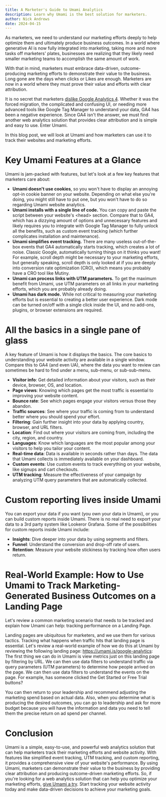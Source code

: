 ```yaml
---
title: A Marketer's Guide to Umami Analytics
description: Learn why Umami is the best solution for marketers.
author: Nick Andrews
date: 2024-04-15
---
```


As marketers, we need to understand our marketing efforts deeply to help optimize them and ultimately produce business outcomes.
In a world where generative AI is now fully integrated into marketing, taking more and more tasks off marketers' plates, businesses are
realizing that they likely need smaller marketing teams to accomplish the same amount of work.

With that in mind, marketers must embrace data-driven, outcome-producing marketing efforts to demonstrate their value to the business.
Long gone are the days when clicks or Likes are enough. Marketers are now in a world where they must prove their value and efforts with
clear attribution.

It is no secret that marketers [dislike Google Analytics 4](https://searchengineland.com/google-analytics-4-we-hate-428942). Whether it was the forced migration, the complicated and confusing UI, or
needing more advanced tools like Google Tag Manager to understand your data, GA4 has been a negative experience. Since GA4 isn't the answer,
we must find another web analytics solution that provides clear attribution and is simple and easy to use. Enter Umami.

In this blog post, we will look at Umami and how marketers can use it to track their websites and marketing efforts.

# Key Umami Features at a Glance

Umami is jam-packed with features, but let's look at a few key features that marketers care about:

- **Umami doesn't use cookies**, so you won't have to display an annoying opt-in cookie banner on your website. Depending on what else you're doing, you might still have to put one, but you won't have to do so regarding Umami website analytics.
- **Umami installs with a single line of code.** You can copy and paste the script between your website's &lt;head&gt; section. Compare that to GA4, which has a dizzying amount of options and unnecessary features and likely requires you to integrate with Google Tag Manager to fully unlock all the benefits, such as custom event tracking (which further complicates installation and maintenance).
- **Umami simplifies event tracking.** There are many useless out-of-the-box events that GA4 automatically starts tracking, which creates a lot of noise. Classic Google, automatically turning things on it thinks you want! For example, scroll depth might be necessary to your marketing efforts, but generally speaking, scroll depth is only looked at if you are deeply into conversion rate optimization (CRO), which means you probably have a CRO tool like Mutiny.
- **Umami can process links with UTM parameters.** To get the maximum benefit from Umami, use UTM parameters on all links in your marketing efforts, which you are probably already doing.
- **Umami has dark mode.** While not critical to measuring your marketing efforts but is essential to creating a better user experience. Dark mode can be turned on/off with a single click inside the UI, and no add-ons, plugins, or browser extensions are required.

# All the basics in a single pane of glass

A key feature of Umami is how it displays the basics. The core basics to understanding your website activity are available in a single window.
Compare this to GA4 (and even UA), where the data you want to review can sometimes be hard to find under a menu, sub-menu, or sub-sub-menu.

- **Visitor info**: Get detailed information about your visitors, such as their device, browser, OS, and location.
- **Page views**: Knowing which pages get the most traffic is essential to improving your website content.
- **Bounce rate**: See which pages engage your visitors versus those they abandon.
- **Traffic sources**: See where your traffic is coming from to understand better where you should spend your effort.
- **Filtering**: Gain further insight into your data by applying country, browser, and URL filters.
- **Location**: Find out where your visitors are coming from, including the city, region, and country.
- **Languages**: Know which languages are the most popular among your visitors to help you tailor your content.
- **Real-time data**: Data is available in seconds rather than days. The data that Umami collects is immediately available on your dashboard.
- **Custom events**: Use custom events to track everything on your website, like signups and cart checkouts.
- **UTM tracking**: Measure the effectiveness of your campaign by analyzing UTM query parameters that are automatically collected.

# Custom reporting lives inside Umami

You can export your data if you want (you own your data in Umami), or you can build custom reports inside Umami. There is no real need to
export your data to a 3rd party system like Lookeror Grafana. Some of the possibilities for custom reports inside Umami include:

- **Insights**: Dive deeper into your data by using segments and filters.
- **Funnel**: Understand the conversion and drop-off rate of users.
- **Retention**: Measure your website stickiness by tracking how often users return.

# Real-World Example: How to Use Umami to Track Marketing-Generated Business Outcomes on a Landing Page

Let's review a common marketing scenario that needs to be tracked and explain how Umami can help: tracking performance on a Landing Page.

Landing pages are ubiquitous for marketers, and we use them for various tactics. Tracking what happens when traffic hits that landing page is
essential. Let's review a real-world example of how we do this at Umami by reviewing the following landing page: https://umami.is/google-analytics:
The first thing we can do in Umami is view metrics just on this landing page by filtering by URL.
We can then use data filters to understand traffic via query parameters (UTM parameters) to determine how people arrived on the page.
We can then use data filters to understand the events on the page. For example, has someone clicked the Get Started or Free Trial buttons?

You can then return to your leadership and recommend adjusting the marketing spend based on actual data. Also, when you determine what is
producing the desired outcomes, you can go to leadership and ask for more budget because you will have the information and data you need to
tell them the precise return on ad spend per channel.

# Conclusion

Umami is a simple, easy-to-use, and powerful web analytics solution that can help marketers track their marketing efforts and website activity.
With features like simplified event tracking, UTM tracking, and custom reporting, it provides a comprehensive view of your website's performance.
By using Umami, marketers can demonstrate their value to the business by providing clear attribution and producing outcome-driven marketing efforts.
So, if you're looking for a web analytics solution that can help you optimize your marketing efforts, [give Umami a try](https://cloud.umami.is/signup?utm_source=umami-internal&utm_medium=blog&utm_campaign=marketers-guide-to-umami-analytics).
Start tracking your website activity today and make data-driven decisions to achieve your marketing goals.
